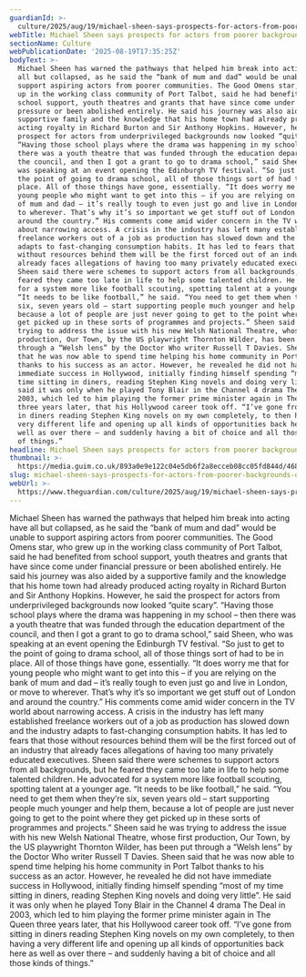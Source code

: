 ```yaml
---
guardianId: >-
  culture/2025/aug/19/michael-sheen-says-prospects-for-actors-from-poorer-backgrounds-quite-scary
webTitle: Michael Sheen says prospects for actors from poorer backgrounds ‘quite scary’
sectionName: Culture
webPublicationDate: '2025-08-19T17:35:25Z'
bodyText: >-
  Michael Sheen has warned the pathways that helped him break into acting have
  all but collapsed, as he said the “bank of mum and dad” would be unable to
  support aspiring actors from poorer communities. The Good Omens star, who grew
  up in the working class community of Port Talbot, said he had benefited from
  school support, youth theatres and grants that have since come under financial
  pressure or been abolished entirely. He said his journey was also aided by a
  supportive family and the knowledge that his home town had already produced
  acting royalty in Richard Burton and Sir Anthony Hopkins. However, he said the
  prospect for actors from underprivileged backgrounds now looked “quite scary”.
  “Having those school plays where the drama was happening in my school – then
  there was a youth theatre that was funded through the education department of
  the council, and then I got a grant to go to drama school,” said Sheen, who
  was speaking at an event opening the Edinburgh TV festival. “So just to get to
  the point of going to drama school, all of those things sort of had to be in
  place. All of those things have gone, essentially. “It does worry me that for
  young people who might want to get into this – if you are relying on the bank
  of mum and dad – it’s really tough to even just go and live in London, or move
  to wherever. That’s why it’s so important we get stuff out of London and
  around the country.” His comments come amid wider concern in the TV world
  about narrowing access. A crisis in the industry has left many established
  freelance workers out of a job as production has slowed down and the industry
  adapts to fast-changing consumption habits. It has led to fears that those
  without resources behind them will be the first forced out of an industry that
  already faces allegations of having too many privately educated executives.
  Sheen said there were schemes to support actors from all backgrounds, but he
  feared they came too late in life to help some talented children. He advocated
  for a system more like football scouting, spotting talent at a younger age.
  “It needs to be like football,” he said. “You need to get them when they’re
  six, seven years old – start supporting people much younger and help them,
  because a lot of people are just never going to get to the point where they
  get picked up in these sorts of programmes and projects.” Sheen said he was
  trying to address the issue with his new Welsh National Theatre, whose first
  production, Our Town, by the US playwright Thornton Wilder, has been put
  through a “Welsh lens” by the Doctor Who writer Russell T Davies. Sheen said
  that he was now able to spend time helping his home community in Port Talbot
  thanks to his success as an actor. However, he revealed he did not have
  immediate success in Hollywood, initially finding himself spending “most of my
  time sitting in diners, reading Stephen King novels and doing very little”. He
  said it was only when he played Tony Blair in the Channel 4 drama The Deal in
  2003, which led to him playing the former prime minister again in The Queen
  three years later, that his Hollywood career took off. “I’ve gone from sitting
  in diners reading Stephen King novels on my own completely, to then having a
  very different life and opening up all kinds of opportunities back here as
  well as over there – and suddenly having a bit of choice and all those kinds
  of things.”
headline: Michael Sheen says prospects for actors from poorer backgrounds ‘quite scary’
thumbnail: >-
  https://media.guim.co.uk/893a0e9e122c04e5db6f2a8ecceb08cc05fd844d/468_0_4678_3743/500.jpg
slug: michael-sheen-says-prospects-for-actors-from-poorer-backgrounds-quite-scary
webUrl: >-
  https://www.theguardian.com/culture/2025/aug/19/michael-sheen-says-prospects-for-actors-from-poorer-backgrounds-quite-scary
---
```

Michael Sheen has warned the pathways that helped him break into acting have all but collapsed, as he said the “bank of mum and dad” would be unable to support aspiring actors from poorer communities. The Good Omens star, who grew up in the working class community of Port Talbot, said he had benefited from school support, youth theatres and grants that have since come under financial pressure or been abolished entirely. He said his journey was also aided by a supportive family and the knowledge that his home town had already produced acting royalty in Richard Burton and Sir Anthony Hopkins. However, he said the prospect for actors from underprivileged backgrounds now looked “quite scary”. “Having those school plays where the drama was happening in my school – then there was a youth theatre that was funded through the education department of the council, and then I got a grant to go to drama school,” said Sheen, who was speaking at an event opening the Edinburgh TV festival. “So just to get to the point of going to drama school, all of those things sort of had to be in place. All of those things have gone, essentially. “It does worry me that for young people who might want to get into this – if you are relying on the bank of mum and dad – it’s really tough to even just go and live in London, or move to wherever. That’s why it’s so important we get stuff out of London and around the country.” His comments come amid wider concern in the TV world about narrowing access. A crisis in the industry has left many established freelance workers out of a job as production has slowed down and the industry adapts to fast-changing consumption habits. It has led to fears that those without resources behind them will be the first forced out of an industry that already faces allegations of having too many privately educated executives. Sheen said there were schemes to support actors from all backgrounds, but he feared they came too late in life to help some talented children. He advocated for a system more like football scouting, spotting talent at a younger age. “It needs to be like football,” he said. “You need to get them when they’re six, seven years old – start supporting people much younger and help them, because a lot of people are just never going to get to the point where they get picked up in these sorts of programmes and projects.” Sheen said he was trying to address the issue with his new Welsh National Theatre, whose first production, Our Town, by the US playwright Thornton Wilder, has been put through a “Welsh lens” by the Doctor Who writer Russell T Davies. Sheen said that he was now able to spend time helping his home community in Port Talbot thanks to his success as an actor. However, he revealed he did not have immediate success in Hollywood, initially finding himself spending “most of my time sitting in diners, reading Stephen King novels and doing very little”. He said it was only when he played Tony Blair in the Channel 4 drama The Deal in 2003, which led to him playing the former prime minister again in The Queen three years later, that his Hollywood career took off. “I’ve gone from sitting in diners reading Stephen King novels on my own completely, to then having a very different life and opening up all kinds of opportunities back here as well as over there – and suddenly having a bit of choice and all those kinds of things.”
